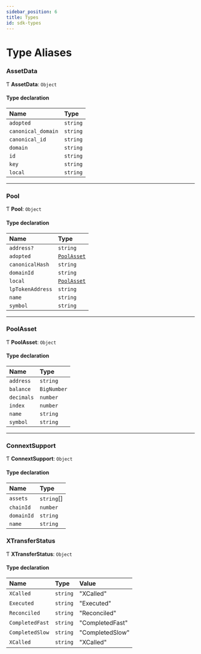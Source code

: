 ```yaml
---
sidebar_position: 6
title: Types
id: sdk-types
---
```


# Type Aliases

### AssetData

Ƭ **AssetData**: `Object`

#### Type declaration

| Name | Type |
| :------ | :------ |
| `adopted` | `string` |
| `canonical_domain` | `string` |
| `canonical_id` | `string` |
| `domain` | `string` |
| `id` | `string` |
| `key` | `string` |
| `local` | `string` |

___

### Pool

Ƭ **Pool**: `Object`

#### Type declaration

| Name | Type |
| :------ | :------ |
| `address?` | `string` |
| `adopted` | [`PoolAsset`](modules.md#poolasset) |
| `canonicalHash` | `string` |
| `domainId` | `string` |
| `local` | [`PoolAsset`](modules.md#poolasset) |
| `lpTokenAddress` | `string` |
| `name` | `string` |
| `symbol` | `string` |

___

### PoolAsset

Ƭ **PoolAsset**: `Object`

#### Type declaration

| Name | Type |
| :------ | :------ |
| `address` | `string` |
| `balance` | `BigNumber` |
| `decimals` | `number` |
| `index` | `number` |
| `name` | `string` |
| `symbol` | `string` |

___

### ConnextSupport

Ƭ **ConnextSupport**: `Object`

#### Type declaration

| Name | Type |
| :------ | :------ |
| `assets` | `string`[] |
| `chainId` | `number` |
| `domainId` | `string` |
| `name` | `string` |

### XTransferStatus

Ƭ **XTransferStatus**: `Object`

#### Type declaration

| Name | Type | Value
| :------ | :------ | :------ |
| `XCalled` | `string` | "XCalled" |
| `Executed` | `string`| "Executed" 
| `Reconciled` | `string` | "Reconciled" |
| `CompletedFast` | `string` | "CompletedFast" |
| `CompletedSlow` | `string` | "CompletedSlow" |
| `XCalled` | `string` | "XCalled" |
